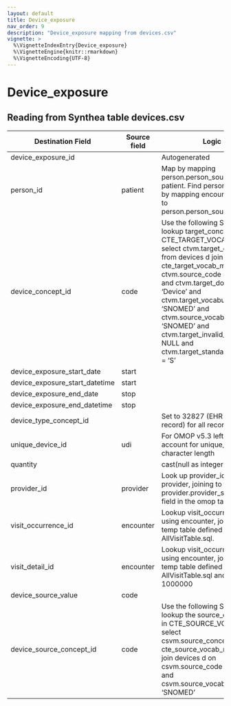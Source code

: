 ```yaml
---
layout: default
title: Device_exposure
nav_order: 9
description: "Device_exposure mapping from devices.csv"
vignette: >
  %\VignetteIndexEntry{Device_exposure}
  %\VignetteEngine{knitr::rmarkdown}
  %\VignetteEncoding{UTF-8}
---
```


# Device_exposure

## Reading from Synthea table devices.csv

| Destination Field | Source field | Logic | Comment field |
| --- | --- | --- | --- |
| device_exposure_id |  | Autogenerated |  |
| person_id | patient | Map by mapping person.person_source_value to patient.  Find person.person_id by mapping encounters.patient to person.person_source_value. |  |
| device_concept_id | code | Use the following SQL code to lookup target_concept_id in CTE_TARGET_VOCAB_MAP:    select ctvm.target_concept_id    from devices d     join cte_target_vocab_map ctvm       on ctvm.source_code              = d.code     and ctvm.target_domain_id       = 'Device'     and ctvm.target_vocabulary_id = 'SNOMED'     and ctvm.source_vocabulary_id = 'SNOMED'     and ctvm.target_invalid_reason is NULL     and ctvm.target_standard_concept = 'S' |  |
| device_exposure_start_date | start |  |  |
| device_exposure_start_datetime | start |  |  |
| device_exposure_end_date | stop |  |  |
| device_exposure_end_datetime | stop |  |  |
| device_type_concept_id |  | Set to 32827 (EHR encounter record) for all records |  |
| unique_device_id |udi  | For OMOP v5.3 left(udi,50) to account for unique_device_id character length  |  |
| quantity |  | cast(null as integer) |  |
| provider_id | provider | Look up provider_id using provider, joining to the provider.provider_source_value field in the omop table  |  |
| visit_occurrence_id | encounter | Lookup visit_occurrence_id using encounter, joining to temp table defined in AllVisitTable.sql. |  |
| visit_detail_id | encounter | Lookup visit_occurrence_id using encounter, joining to temp table defined in AllVisitTable.sql and add 1000000 |  |
| device_source_value | code |  |  |
| device_source_concept_id | code | Use the following SQL code to lookup the source_concept_id in CTE_SOURCE_VOCAB_MAP:     select csvm.source_concept_id     from cte_source_vocab_map csvm      join devices d        on csvm.source_code                 = d.code      and csvm.source_vocabulary_id  = 'SNOMED' |  |
